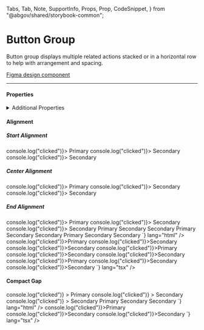 
  Tabs,
  Tab,
  Note,
  SupportInfo,
  Props,
  Prop,
  CodeSnippet,
} from "@abgov/shared/storybook-common";

<Meta title="Components/Button Group" />

# Button Group

Button group displays multiple related actions stacked or in a horizontal row to help with arrangement and spacing.

[Figma design component](https://www.figma.com/file/3pb2IK8s2QUqWieH79KdN7/%E2%9D%96-Components-%7C-DDI?node-id=11627%3A391202)

---

#### Properties

<Props>
  <Prop
    name="alignment"
    type="start | end | center"
    required={true}
    description="Positions the button group in the page layout"
  />
  <Prop
    name="gap"
    type="relaxed | compact"
    defaultValue="relaxed"
    description="Defines the spacing between buttons in the button group"
  />
</Props>

<details>
  <summary>Additional Properties</summary>
  <Props showTabs={true}>
    <Prop
      name="mt"
      type="none | 3xs | 2xs | xs | s | m | l | xl | 2xl | 3xl"
      defaultValue="none"
      description="Top margin"
    />
    <Prop
      name="mr"
      type="none | 3xs | 2xs | xs | s | m | l | xl | 2xl | 3xl"
      defaultValue="none"
      description="Right margin"
    />
    <Prop
      name="mb"
      type="none | 3xs | 2xs | xs | s | m | l | xl | 2xl | 3xl"
      defaultValue="none"
      description="Bottom margin"
    />
    <Prop
      name="ml"
      type="none | 3xs | 2xs | xs | s | m | l | xl | 2xl | 3xl"
      defaultValue="none"
      description="Left margin"
    />
  </Props>
</details>

#### Alignment

<Story name="Alignment">
  <h5>Start Alignment</h5>
  <GoAButtonGroup alignment="start">
    <GoAButton type="primary" onClick={() => console.log("clicked")}>
      Primary
    </GoAButton>
    <GoAButton type="secondary" onClick={() => console.log("clicked")}>
      Secondary
    </GoAButton>
    <GoAButton type="secondary" onClick={() => console.log("clicked")}>
      Secondary
    </GoAButton>
  </GoAButtonGroup>
  <h5>Center Alignment</h5>
  <GoAButtonGroup alignment="center">
    <GoAButton type="primary" onClick={() => console.log("clicked")}>
      Primary
    </GoAButton>
    <GoAButton type="secondary" onClick={() => console.log("clicked")}>
      Secondary
    </GoAButton>
    <GoAButton type="secondary" onClick={() => console.log("clicked")}>
      Secondary
    </GoAButton>
  </GoAButtonGroup>
  <h5>End Alignment</h5>
  <GoAButtonGroup alignment="end">
    <GoAButton type="primary" onClick={() => console.log("clicked")}>
      Primary
    </GoAButton>
    <GoAButton type="secondary" onClick={() => console.log("clicked")}>
      Secondary
    </GoAButton>
    <GoAButton type="secondary" onClick={() => console.log("clicked")}>
      Secondary
    </GoAButton>
  </GoAButtonGroup>
</Story>

<Tabs>
  <Tab label="Web Component" hidden={true}>
    <CodeSnippet
      code={`
          <goa-button-group alignment="start">
            <goa-button type="primary">Primary</goa-button>
            <goa-button type="secondary">Secondary</goa-button>
            <goa-button type="secondary">Secondary</goa-button>
          </goa-button-group>
          <goa-button-group alignment="center">
            <goa-button type="primary">Primary</goa-button>
            <goa-button type="secondary">Secondary</goa-button>
            <goa-button type="secondary">Secondary</goa-button>
          </goa-button-group>
          <goa-button-group alignment="end">
            <goa-button type="primary">Primary</goa-button>
            <goa-button type="secondary">Secondary</goa-button>
            <goa-button type="secondary">Secondary</goa-button>
          </goa-button-group>
      `}
      lang="html"
    />
    <CodeSnippet
      code={`
        document.querySelector('goa-button').addEventListener('click', () => {
          console.log('clicked');
        });
      `}
      lang="js"
    />
  </Tab>
  <Tab label="Angular">
    <CodeSnippet
      code={`
          <goa-button-group alignment="start">
            <goa-button type="primary" (_click)="onClick()">Primary</goa-button>
            <goa-button type="secondary" (_click)="onClick()">Secondary</goa-button>
            <goa-button type="secondary" (_click)="onClick()">Secondary</goa-button>
          </goa-button-group>
          <goa-button-group alignment="center">
            <goa-button type="primary" (_click)="onClick()">Primary</goa-button>
            <goa-button type="secondary" (_click)="onClick()">Secondary</goa-button>
            <goa-button type="secondary" (_click)="onClick()">Secondary</goa-button>
          </goa-button-group>
          <goa-button-group alignment="end">
            <goa-button type="primary" (_click)="onClick()">Primary</goa-button>
            <goa-button type="secondary" (_click)="onClick()">Secondary</goa-button>
            <goa-button type="secondary" (_click)="onClick()">Secondary</goa-button>
          </goa-button-group>
      `}
      lang="html"
    />
    <CodeSnippet
      code={`
        export class SomeOtherComponent {
          onClick() {
            console.log('clicked');
          }
        }
      `}
      lang="ts"
    />
  </Tab>
  <Tab label="React">
    <CodeSnippet
      code={`
          <GoAButtonGroup alignment="start">
            <GoAButton type="primary" onClick={() => console.log("clicked")}>Primary</GoAButton>
            <GoAButton type="secondary" onClick={() => console.log("clicked")}>Secondary</GoAButton>
            <GoAButton type="secondary" onClick={() => console.log("clicked")}>Secondary</GoAButton>
          </GoAButtonGroup>
          <GoAButtonGroup alignment="center">
            <GoAButton type="primary" onClick={() => console.log("clicked")}>Primary</GoAButton>
            <GoAButton type="secondary" onClick={() => console.log("clicked")}>Secondary</GoAButton>
            <GoAButton type="secondary" onClick={() => console.log("clicked")}>Secondary</GoAButton>
          </GoAButtonGroup>
          <GoAButtonGroup alignment="end">
            <GoAButton type="primary" onClick={() => console.log("clicked")}>Primary</GoAButton>
            <GoAButton type="secondary" onClick={() => console.log("clicked")}>Secondary</GoAButton>
            <GoAButton type="secondary" onClick={() => console.log("clicked")}>Secondary</GoAButton>
          </GoAButtonGroup>
    `}
      lang="tsx"
    />
  </Tab>
</Tabs>

#### Compact Gap

<Story name="Compact Gap">
  <GoAButtonGroup alignment="start" gap="compact">
    <GoAButton
      type="primary"
      size="compact"
      onClick={() => console.log("clicked")}
    >
      Primary
    </GoAButton>
    <GoAButton
      type="secondary"
      size="compact"
      onClick={() => console.log("clicked")}
    >
      Secondary
    </GoAButton>
    <GoAButton
      type="secondary"
      size="compact"
      onClick={() => console.log("clicked")}
    >
      Secondary
    </GoAButton>
  </GoAButtonGroup>
</Story>

<Tabs>
  <Tab label="Web Component" hidden={true}>
    <CodeSnippet
      code={`
          <goa-button-group alignment="start" gap="compact">
            <goa-button type="primary" size="compact">Primary</goa-button>
            <goa-button type="secondary" size="compact">Secondary</goa-button>
            <goa-button type="secondary" size="compact">Secondary</goa-button>
          </goa-button-group>
      `}
      lang="html"
    />
    <CodeSnippet
      code={`
        document.querySelector('goa-button').addEventListener('click', () => {
          console.log('clicked');
        });
      `}
      lang="js"
    />
  </Tab>
  <Tab label="Angular">
    <CodeSnippet
      code={`
          <goa-button-group alignment="start" gap="compact">
            <goa-button type="primary" size="compact" (_click)="onClick()">Primary</goa-button>
            <goa-button type="secondary" size="compact" (_click)="onClick()">Secondary</goa-button>
            <goa-button type="secondary" size="compact" (_click)="onClick()">Secondary</goa-button>
          </goa-button-group>
      `}
      lang="html"
    />
    <CodeSnippet
      code={`
        export class SomeOtherComponent {
          onClick() {
            console.log('clicked');
          }
        }
      `}
      lang="ts"
    />
  </Tab>
  <Tab label="React">
    <CodeSnippet
      code={`
          <GoAButtonGroup alignment="start" gap="compact">
            <GoAButton type="primary" size="compact" onClick={() => console.log("clicked")}>Primary</GoAButton>
            <GoAButton type="secondary" size="compact" onClick={() => console.log("clicked")}>Secondary</GoAButton>
            <GoAButton type="secondary" size="compact" onClick={() => console.log("clicked")}>Secondary</GoAButton>
          </GoAButtonGroup>
    `}
      lang="tsx"
    />
  </Tab>
</Tabs>
